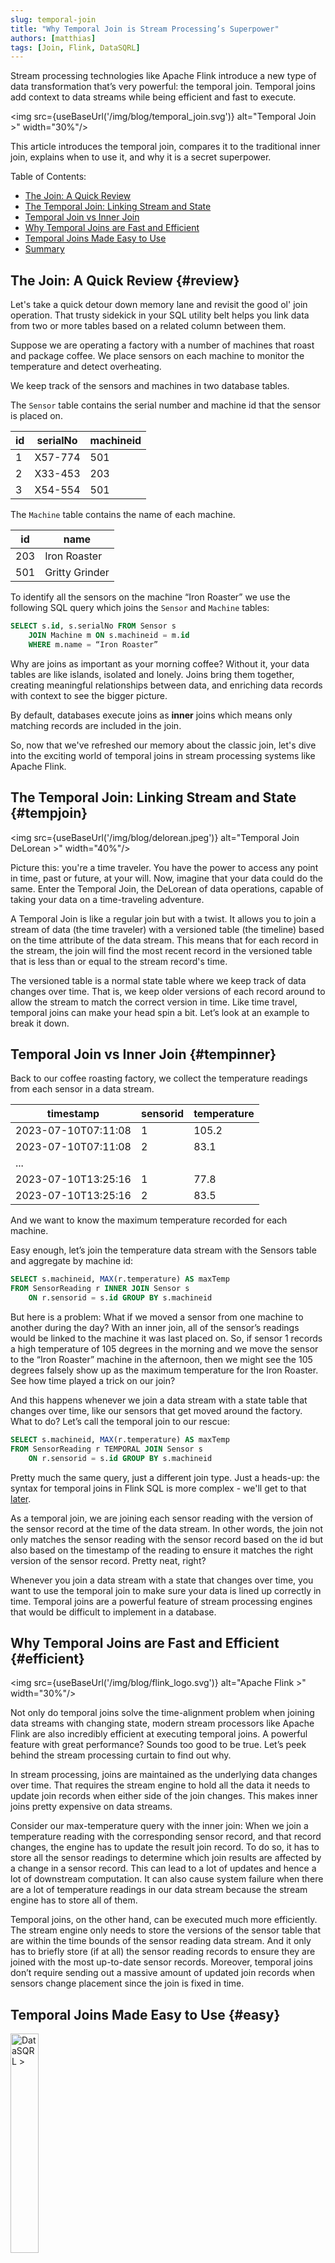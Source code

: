 ```yaml
---
slug: temporal-join
title: "Why Temporal Join is Stream Processing’s Superpower"
authors: [matthias]
tags: [Join, Flink, DataSQRL]
---
```




<head>
  <meta property="og:image" content={useBaseUrl('img/blog/temporal_join.png')} />
  <meta name="twitter:image" content={useBaseUrl('img/blog/temporal_join.png')} />
</head>

Stream processing technologies like Apache Flink introduce a new type of data transformation that’s very powerful: the temporal join. Temporal joins add context to data streams while being efficient and fast to execute.

<img src={useBaseUrl('/img/blog/temporal_join.svg')} alt="Temporal Join >" width="30%"/>


This article introduces the temporal join, compares it to the traditional inner join, explains when to use it, and why it is a secret superpower.

Table of Contents:
* [The Join: A Quick Review](#review)
* [The Temporal Join: Linking Stream and State](#tempjoin)
* [Temporal Join vs Inner Join](#tempinner)
* [Why Temporal Joins are Fast and Efficient](#efficient)
* [Temporal Joins Made Easy to Use](#easy)
* [Summary](#summary)

<!--truncate-->

## The Join: A Quick Review {#review}

Let's take a quick detour down memory lane and revisit the good ol' join operation. That trusty sidekick in your SQL utility belt helps you link data from two or more tables based on a related column between them.

Suppose we are operating a factory with a number of machines that roast and package coffee. We place sensors on each machine to monitor the temperature and detect overheating.

We keep track of the sensors and machines in two database tables.

The `Sensor` table contains the serial number and machine id that the sensor is placed on.

| id | serialNo | machineid |
|----|----------|-----------|
| 1  | X57-774  | 501       |
| 2  | X33-453  | 203       |
| 3  | X54-554  | 501       |

The `Machine` table contains the name of each machine.

| id    | name           |
|-------|----------------|
| 203   | Iron Roaster   |
| 501   | Gritty Grinder |

To identify all the sensors on the machine “Iron Roaster” we use the following SQL query which joins the `Sensor` and `Machine` tables:
```sql
SELECT s.id, s.serialNo FROM Sensor s 
    JOIN Machine m ON s.machineid = m.id 
    WHERE m.name = “Iron Roaster”
```

Why are joins as important as your morning coffee? Without it, your data tables are like islands, isolated and lonely. Joins bring them together, creating meaningful relationships between data, and enriching data records with context to see the bigger picture.

By default, databases execute joins as **inner** joins which means only matching records are included in the join.

So, now that we've refreshed our memory about the classic join, let's dive into the exciting world of temporal joins in stream processing systems like Apache Flink.

## The Temporal Join: Linking Stream and State {#tempjoin}

<img src={useBaseUrl('/img/blog/delorean.jpeg')} alt="Temporal Join DeLorean >" width="40%"/>

Picture this: you're a time traveler. You have the power to access any point in time, past or future, at your will. Now, imagine that your data could do the same. Enter the Temporal Join, the DeLorean of data operations, capable of taking your data on a time-traveling adventure.

A Temporal Join is like a regular join but with a twist. It allows you to join a stream of data (the time traveler) with a versioned table (the timeline) based on the time attribute of the data stream. This means that for each record in the stream, the join will find the most recent record in the versioned table that is less than or equal to the stream record's time.

The versioned table is a normal state table where we keep track of data changes over time. That is, we keep older versions of each record around to allow the stream to match the correct version in time. Like time travel, temporal joins can make your head spin a bit. Let’s look at an example to break it down.

## Temporal Join vs Inner Join {#tempinner}

Back to our coffee roasting factory, we collect the temperature readings from each sensor in a data stream.

| timestamp           | sensorid | temperature |
|---------------------|----------|-------------|
| 2023-07-10T07:11:08 | 1        | 105.2       |
| 2023-07-10T07:11:08 | 2        | 83.1        |
| ...                 |          |             |
| 2023-07-10T13:25:16 | 1        | 77.8        |
| 2023-07-10T13:25:16 | 2        | 83.5        |

And we want to know the maximum temperature recorded for each machine.

Easy enough, let’s join the temperature data stream with the Sensors table and aggregate by machine id:

```sql
SELECT s.machineid, MAX(r.temperature) AS maxTemp 
FROM SensorReading r INNER JOIN Sensor s 
    ON r.sensorid = s.id GROUP BY s.machineid
```

But here is a problem: What if we moved a sensor from one machine to another during the day? With an inner join, all of the sensor’s readings would be linked to the machine it was last placed on. So, if sensor 1 records a high temperature of 105 degrees in the morning and we move the sensor to the “Iron Roaster” machine in the afternoon, then we might see the 105 degrees falsely show up as the maximum temperature for the Iron Roaster. See how time played a trick on our join?

And this happens whenever we join a data stream with a state table that changes over time, like our sensors that get moved around the factory. What to do? Let’s call the temporal join to our rescue:

```sql
SELECT s.machineid, MAX(r.temperature) AS maxTemp 
FROM SensorReading r TEMPORAL JOIN Sensor s 
    ON r.sensorid = s.id GROUP BY s.machineid
```

Pretty much the same query, just a different join type. Just a heads-up: the syntax for temporal joins in Flink SQL is more complex - we'll get to that [later](#easy).

As a temporal join, we are joining each sensor reading with the version of the sensor record at the time of the data stream. In other words, the join not only matches the sensor reading with the sensor record based on the id but also based on the timestamp of the reading to ensure it matches the right version of the sensor record. Pretty neat, right?

Whenever you join a data stream with a state that changes over time, you want to use the temporal join to make sure your data is lined up correctly in time. Temporal joins are a powerful feature of stream processing engines that would be difficult to implement in a database.


## Why Temporal Joins are Fast and Efficient {#efficient}

<img src={useBaseUrl('/img/blog/flink_logo.svg')} alt="Apache Flink >" width="30%"/>

Not only do temporal joins solve the time-alignment problem when joining data streams with changing state, modern stream processors like Apache Flink are also incredibly efficient at executing temporal joins. A powerful feature with great performance? Sounds too good to be true. Let’s peek behind the stream processing curtain to find out why.

In stream processing, joins are maintained as the underlying data changes over time. That requires the stream engine to hold all the data it needs to update join records when either side of the join changes. This makes inner joins pretty expensive on data streams.

Consider our max-temperature query with the inner join: When we join a temperature reading with the corresponding sensor record, and that record changes, the engine has to update the result join record. To do so, it has to store all the sensor readings to determine which join results are affected by a change in a sensor record. This can lead to a lot of updates and hence a lot of downstream computation. It can also cause system failure when there are a lot of temperature readings in our data stream because the stream engine has to store all of them.

Temporal joins, on the other hand, can be executed much more efficiently. The stream engine only needs to store the versions of the sensor table that are within the time bounds of the sensor reading data stream. And it only has to briefly store (if at all) the sensor reading records to ensure they are joined with the most up-to-date sensor records. Moreover, temporal joins don’t require sending out a massive amount of updated join records when sensors change placement since the join is fixed in time.

## Temporal Joins Made Easy to Use {#easy}

<img src="/img/full_squirrel.svg" alt="DataSQRL >" width="30%"/>

Because temporal joins are so powerful, we made them easy to use in DataSQRL. DataSQRL is a compiler for Apache Flink that builds integrated data pipelines for your event-driven or streaming applications. DataSQRL supports the simplified temporal join syntax shown in the queries above. In addition, DataSQRL defaults to a temporal join whenever you join a state and a stream table on the state table’s primary key. In that way, DataSQRL helps you pick the right join for your data and makes it easy for developers new to stream processing.


Apache Flink supports temporal joins in Flink SQL using the following syntax:

```sql
SELECT s.machineid, MAX(r.temperature) AS maxTemp 
FROM SensorReading AS r  JOIN Sensor 
    FOR SYSTEM_TIME AS OF SensorReading.timestamp AS s 
    ON r.sensorid = s.id GROUP BY s.machineid
```

You need to be careful that the join column for the state table is the primary key of that table and that you set the timestamp for the SensorReading table. DataSQRL does that for you automatically based on watermark.

## Time to Wrap Up This Temporal Journey {#summary}

We've reached the end of our time-traveling adventure through the universe of temporal joins. We've seen how they're like the DeLorean of data operations, zipping us back and forth through time to make sure our data matches up just right. We've also compared them to the good ol' inner join.

Temporal joins help us avoid the pitfalls of time-alignment problems when joining data streams with changing state. They're also super efficient, making them a great choice for high-volume, real-time data processing.

And that’s why the temporal join is stream processing's secret superpower.

DataSQRL makes using temporal joins a breeze. With its simplified syntax and smart defaults, it's like having a personal tour guide leading you through the sometimes bewildering landscape of stream processing. Take a look at our [IoT tutorial](/docs/getting-started/tutorials/iot/intro/) to see a complete example of temporal joins in action or take a look at our [other tutorials](/docs/getting-started/tutorials/overview) for a step-by-step guide to stream processing including temporal joins. And we are [here to help](/community) if you have any questions.

Happy data time-traveling, folks!

